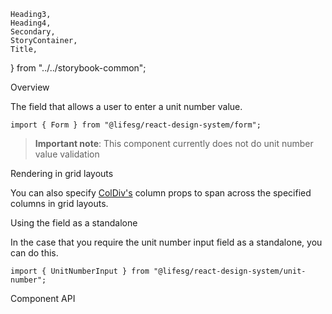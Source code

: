     Heading3,
    Heading4,
    Secondary,
    StoryContainer,
    Title,
} from "../../storybook-common";

<Meta title="Form/UnitNumberInput" component={Form.UnitNumberInput} />

<Title>Form.UnitNumberInput</Title>

<Secondary>Overview</Secondary>

The field that allows a user to enter a unit number value.

```tsx
import { Form } from "@lifesg/react-design-system/form";
```

> **Important note**: This component currently does not do unit number value validation

<Canvas>
    <Story name="UnitNumberInput">
        <StoryContainer>
            <Container>
                <Form.UnitNumberInput label="This is the unit number input" />
                <Form.UnitNumberInput
                    label="This is the disabled state"
                    disabled
                />
                <Form.UnitNumberInput
                    label="This is the readonly state"
                    readOnly
                />
                <Form.UnitNumberInput
                    label="This is the readonly state (with value)"
                    value="12-345"
                    readOnly
                />
                <Form.UnitNumberInput
                    label="This is the error state"
                    errorMessage="Unit Number is required"
                />
            </Container>
        </StoryContainer>
    </Story>
</Canvas>

<Heading3>Rendering in grid layouts</Heading3>

You can also specify [ColDiv's](/docs/getting-started-layout-column-divs--column-divs)
column props to span across the specified columns in grid layouts.

<Canvas>
    <Story
        name="Rendering in grid layout"
        parameters={{ layout: "fullscreen" }}
    >
        <Layout.Content type="grid" style={{ padding: "2rem" }}>
            <Form.UnitNumberInput
                label="A shorter form input"
                mobileCols={[1, 5]}
            />
            <Form.UnitNumberInput
                label="A longer form input"
                mobileCols={[1, 5]}
                tabletCols={[1, 9]}
            />
        </Layout.Content>
    </Story>
</Canvas>

<Heading3>Using the field as a standalone</Heading3>

In the case that you require the unit number input field as a standalone, you can do this.

```tsx
import { UnitNumberInput } from "@lifesg/react-design-system/unit-number";
```

<Canvas>
    <Story name="Standalone usage">
        <StoryContainer>
            <Container>
                <UnitNumberInput />
            </Container>
        </StoryContainer>
    </Story>
</Canvas>

<Secondary>Component API</Secondary>

<PropsTable />
